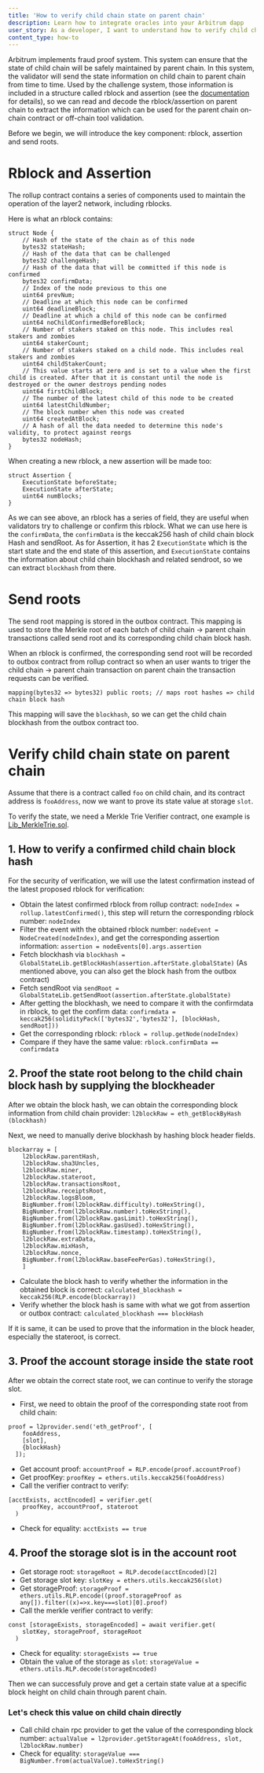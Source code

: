 ```yaml
---
title: 'How to verify child chain state on parent chain'
description: Learn how to integrate oracles into your Arbitrum dapp
user_story: As a developer, I want to understand how to verify child chain state on parent chain.
content_type: how-to
---
```


Arbitrum implements fraud proof system. This system can ensure that the state of child chain will be safely maintained by parent chain. In this system, the validator will send the state information on child chain to parent chain from time to time.
Used by the challenge system, those information is included in a structure called rblock and assertion (see the [documentation](../inside-arbitrum-nitro/inside-arbitrum-nitro.mdx#arbitrum-rollup-protocol) for details), so we can read and decode the rblock/assertion on parent chain to extract the information which can be used for the parent chain on-chain contract or off-chain tool validation.

Before we begin, we will introduce the key component: rblock, assertion and send roots.

# Rblock and Assertion

The rollup contract contains a series of components used to maintain the operation of the layer2 network, including rblocks.

Here is what an rblock contains:

```
struct Node {
    // Hash of the state of the chain as of this node
    bytes32 stateHash;
    // Hash of the data that can be challenged
    bytes32 challengeHash;
    // Hash of the data that will be committed if this node is confirmed
    bytes32 confirmData;
    // Index of the node previous to this one
    uint64 prevNum;
    // Deadline at which this node can be confirmed
    uint64 deadlineBlock;
    // Deadline at which a child of this node can be confirmed
    uint64 noChildConfirmedBeforeBlock;
    // Number of stakers staked on this node. This includes real stakers and zombies
    uint64 stakerCount;
    // Number of stakers staked on a child node. This includes real stakers and zombies
    uint64 childStakerCount;
    // This value starts at zero and is set to a value when the first child is created. After that it is constant until the node is destroyed or the owner destroys pending nodes
    uint64 firstChildBlock;
    // The number of the latest child of this node to be created
    uint64 latestChildNumber;
    // The block number when this node was created
    uint64 createdAtBlock;
    // A hash of all the data needed to determine this node's validity, to protect against reorgs
    bytes32 nodeHash;
}
```

When creating a new rblock, a new assertion will be made too:

```
struct Assertion {
    ExecutionState beforeState;
    ExecutionState afterState;
    uint64 numBlocks;
}
```

As we can see above, an rblock has a series of field, they are useful when validators try to challenge or confirm this rblock.
What we can use here is the `confirmData`, the `confirmData` is the keccak256 hash of child chain block Hash and sendRoot.
As for Assertion, it has 2 `ExecutionState` which is the start state and the end state of this assertion, and `ExecutionState` contains the information about child chain blockhash and related sendroot, so we can extract `blockhash` from there.

# Send roots

The send root mapping is stored in the outbox contract. This mapping is used to store the Merkle root of each batch of child chain -> parent chain transactions called send root and its corresponding child chain block hash.

When an rblock is confirmed, the corresponding send root will be recorded to outbox contract from rollup contract so when an user wants to triger the child chain -> parent chain transaction on parent chain the transaction requests can be verified.

```
mapping(bytes32 => bytes32) public roots; // maps root hashes => child chain block hash
```

This mapping will save the `blockhash`, so we can get the child chain blockhash from the outbox contract too.

# Verify child chain state on parent chain

Assume that there is a contract called `foo` on child chain, and its contract address is `fooAddress`, now we want to prove its state value at storage `slot`.

To verify the state, we need a Merkle Trie Verifier contract, one example is [Lib_MerkleTrie.sol](https://github.com/ethereum-optimism/optimism-legacy/blob/8205f678b7b4ac4625c2afe351b9c82ffaa2e795/packages/contracts/contracts/libraries/trie/Lib_MerkleTrie.sol).

## 1. How to verify a confirmed child chain block hash

For the security of verification, we will use the latest confirmation instead of the latest proposed rblock for verification:

- Obtain the latest confirmed rblock from rollup contract: `nodeIndex = rollup.latestConfirmed()`, this step will return the corresponding rblock number: `nodeIndex`
- Filter the event with the obtained rblock number: `nodeEvent = NodeCreated(nodeIndex)`, and get the corresponding assertion information: `assertion = nodeEvents[0].args.assertion`
- Fetch blockhash via `blockhash = GlobalStateLib.getBlockHash(assertion.afterState.globalState)` (As mentioned above, you can also get the block hash from the outbox contract)
- Fetch sendRoot via `sendRoot = GlobalStateLib.getSendRoot(assertion.afterState.globalState)`
- After getting the blockhash, we need to compare it with the confirmdata in rblock, to get the confirm data: `confirmdata = keccak256(solidityPack(['bytes32','bytes32'], [blockHash, sendRoot]))`
- Get the corresponding rblock: `rblock = rollup.getNode(nodeIndex)`
- Compare if they have the same value: `rblock.confirmData == confirmdata`

## 2. Proof the state root belong to the child chain block hash by supplying the blockheader

After we obtain the block hash, we can obtain the corresponding block information from child chain provider: `l2blockRaw = eth_getBlockByHash (blockhash)`

Next, we need to manually derive blockhash by hashing block header fields.

```
blockarray = [
    l2blockRaw.parentHash,
    l2blockRaw.sha3Uncles,
    l2blockRaw.miner,
    l2blockRaw.stateroot,
    l2blockRaw.transactionsRoot,
    l2blockRaw.receiptsRoot,
    l2blockRaw.logsBloom,
    BigNumber.from(l2blockRaw.difficulty).toHexString(),
    BigNumber.from(l2blockRaw.number).toHexString(),
    BigNumber.from(l2blockRaw.gasLimit).toHexString(),
    BigNumber.from(l2blockRaw.gasUsed).toHexString(),
    BigNumber.from(l2blockRaw.timestamp).toHexString(),
    l2blockRaw.extraData,
    l2blockRaw.mixHash,
    l2blockRaw.nonce,
    BigNumber.from(l2blockRaw.baseFeePerGas).toHexString(),
    ]
```

- Calculate the block hash to verify whether the information in the obtained block is correct: `calculated_blockhash = keccak256(RLP.encode(blockarray))`
- Verify whether the block hash is same with what we got from assertion or outbox contract: `calculated_blockhash === blockHash`

If it is same, it can be used to prove that the information in the block header, especially the stateroot, is correct.

## 3. Proof the account storage inside the state root

After we obtain the correct state root, we can continue to verify the storage slot.

- First, we need to obtain the proof of the corresponding state root from child chain:

```
proof = l2provider.send('eth_getProof', [
    fooAddress,
    [slot],
    {blockHash}
  ]);
```

- Get account proof: `accountProof = RLP.encode(proof.accountProof)`
- Get proofKey: `proofKey = ethers.utils.keccak256(fooAddress)`
- Call the verifier contract to verify:

```
[acctExists, acctEncoded] = verifier.get(
    proofKey, accountProof, stateroot
  )
```

- Check for equality: `acctExists == true`

## 4. Proof the storage slot is in the account root

- Get storage root: `storageRoot = RLP.decode(acctEncoded)[2]`
- Get storage slot key: `slotKey = ethers.utils.keccak256(slot)`
- Get storageProof: `storageProof = ethers.utils.RLP.encode((proof.storageProof as any[]).filter((x)=>x.key===slot)[0].proof)`
- Call the merkle verifier contract to verify:

```
const [storageExists, storageEncoded] = await verifier.get(
    slotKey, storageProof, storageRoot
  )
```

- Check for equality: `storageExists == true`
- Obtain the value of the storage as `slot`: `storageValue = ethers.utils.RLP.decode(storageEncoded)`

Then we can successfuly prove and get a certain state value at a specific block height on child chain through parent chain.

### Let's check this value on child chain directly

- Call child chain rpc provider to get the value of the corresponding block number: `actualValue = l2provider.getStorageAt(fooAddress, slot, l2blockRaw.number)`
- Check for equality: `storageValue === BigNumber.from(actualValue).toHexString()`

